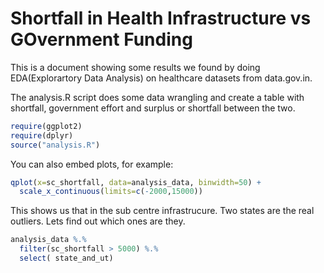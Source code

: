 Shortfall in Health Infrastructure vs GOvernment Funding
========================================================

This is a document showing some results we found by doing EDA(Explorartory Data Analysis) on healthcare datasets from data.gov.in. 

The analysis.R script does some data wrangling and create a table with shortfall, government effort and surplus or shortfall between the two.
```r
require(ggplot2)
require(dplyr)
source("analysis.R")
```

You can also embed plots, for example:

```r
qplot(x=sc_shortfall, data=analysis_data, binwidth=50) +
  scale_x_continuous(limits=c(-2000,15000))
```

This shows us that in the sub centre infrastrucure. Two states are the real outliers. Lets find out which ones are they. 

```r
analysis_data %.%
  filter(sc_shortfall > 5000) %.%
  select( state_and_ut)
```
